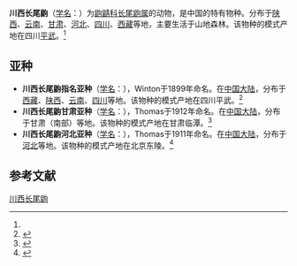 {{Speciesbox
| name = 川西长尾鼩
| status = 
| status_system = 
| image = 
| genus = Soriculus
| species = hypsibia
| authority = (Winton, 1899)<ref name='id111'>{{cite web| url =http://www.bioinfo.cn/db05/BjdwSpecies.php?action=view&id=111| title =川西长尾鼩| work =《中国动物物种编目数据库》| publisher =中国科学院微生物研究所| author =中国科学院动物研究所| accessdate =2009-03-27| deadurl =yes| archiveurl =https://web.archive.org/web/20160305072926/http://www.bioinfo.cn/db05/BjdwSpecies.php?action=view&id=111| archivedate =2016-03-05}}</ref>
}}

'''川西长尾鼩'''（[[学名|学名]]：{{lang|la|''Soriculus hypsibia''}}）为[[鼩鼱科|鼩鼱科]][[长尾鼩属|长尾鼩属]]的动物，是中国的特有物种。分布于[[陕西|陕西]]、[[云南|云南]]、[[甘肃|甘肃]]、[[河北|河北]]、[[四川|四川]]、[[西藏|西藏]]等地，主要生活于山地森林。该物种的模式产地在四川[[平武|平武]]。<ref name='id111'/>

==亚种==
*'''川西长尾鼩指名亚种'''（[[学名|学名]]：{{lang|la|''Soriculus hypsibia hypsibia''}}），Winton于1899年命名。在[[中国大陆|中国大陆]]，分布于[[西藏|西藏]]、[[陕西|陕西]]、[[云南|云南]]、[[四川|四川]]等地。该物种的模式产地在四川平武。<ref name='id112'>{{cite web| url =http://www.bioinfo.cn/db05/BjdwSpecies.php?action=view&id=112| title =川西长尾鼩指名亚种| work =《中国动物物种编目数据库》| publisher =中国科学院微生物研究所| author =中国科学院动物研究所| accessdate =2009-03-27| deadurl =yes| archiveurl =https://web.archive.org/web/20160305020213/http://www.bioinfo.cn/db05/BjdwSpecies.php?action=view&id=112| archivedate =2016-03-05}}</ref>
*'''川西长尾鼩甘肃亚种'''（[[学名|学名]]：{{lang|la|''Soriculus hypsibia lamula''}}），Thomas于1912年命名。在[[中国大陆|中国大陆]]，分布于甘肃（南部）等地。该物种的模式产地在甘肃临潭。<ref name='id113'>{{cite web| url =http://www.bioinfo.cn/db05/BjdwSpecies.php?action=view&id=113| title =川西长尾鼩甘肃亚种| work =《中国动物物种编目数据库》| publisher =中国科学院微生物研究所| author =中国科学院动物研究所| accessdate =2009-03-27| deadurl =yes| archiveurl =https://web.archive.org/web/20160305075950/http://www.bioinfo.cn/db05/BjdwSpecies.php?action=view&id=113| archivedate =2016-03-05}}</ref>
*'''川西长尾鼩河北亚种'''（[[学名|学名]]：{{lang|la|''Soriculus hypsibia larvarum''}}），Thomas于1911年命名。在[[中国大陆|中国大陆]]，分布于[[河北|河北]]等地。该物种的模式产地在北京东陵。<ref name='id114'>{{cite web| url =http://www.bioinfo.cn/db05/BjdwSpecies.php?action=view&id=114| title =川西长尾鼩河北亚种| work =《中国动物物种编目数据库》| publisher =中国科学院微生物研究所| author =中国科学院动物研究所| accessdate =2009-03-27| deadurl =yes| archiveurl =https://web.archive.org/web/20160305074557/http://www.bioinfo.cn/db05/BjdwSpecies.php?action=view&id=114| archivedate =2016-03-05}}</ref>

== 参考文献 ==
{{reflist}}
{{Taxonbar|from=Q1770323}}

[[Category:长尾鼩属|川西长尾鼩]]
